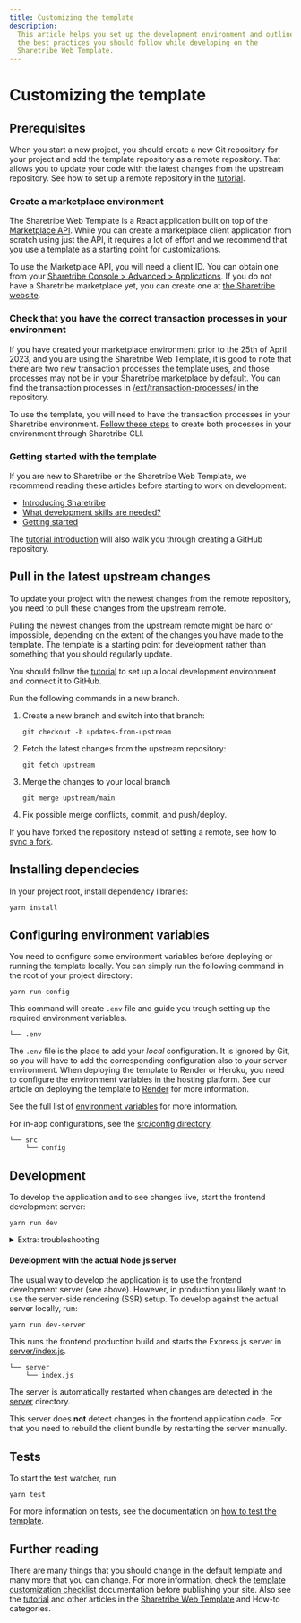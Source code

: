 ```yaml
---
title: Customizing the template
description:
  This article helps you set up the development environment and outlines
  the best practices you should follow while developing on the
  Sharetribe Web Template.
---
```



# Customizing the template

## Prerequisites

When you start a new project, you should create a new Git repository for
your project and add the template repository as a remote repository.
That allows you to update your code with the latest changes from the
upstream repository. See how to set up a remote repository in the
[tutorial](/tutorial/#prerequisites).

### Create a marketplace environment

The Sharetribe Web Template is a React application built on top of the
[Marketplace API](/concepts/api-sdk/marketplace-api-integration-api/).
While you can create a marketplace client application from scratch using
just the API, it requires a lot of effort and we recommend that you use
a template as a starting point for customizations.

To use the Marketplace API, you will need a client ID. You can obtain
one from your
[Sharetribe Console > Advanced > Applications](https://console.sharetribe.com/advanced/applications).
If you do not have a Sharetribe marketplace yet, you can create one at
[the Sharetribe website](https://console.sharetribe.com/new).

### Check that you have the correct transaction processes in your environment

If you have created your marketplace environment prior to the 25th of
April 2023, and you are using the Sharetribe Web Template, it is good to
note that there are two new transaction processes the template uses, and
those processes may not be in your Sharetribe marketplace by default.
You can find the transaction processes in
[/ext/transaction-processes/](https://github.com/sharetribe/web-template/tree/main/ext/transaction-processes)
in the repository.

To use the template, you will need to have the transaction processes in
your Sharetribe environment.
[Follow these steps](https://github.com/sharetribe/web-template#take-the-new-beta-processes-into-use)
to create both processes in your environment through Sharetribe CLI.

### Getting started with the template

If you are new to Sharetribe or the Sharetribe Web Template, we
recommend reading these articles before starting to work on development:

- [Introducing Sharetribe](/introduction/)
- [What development skills are needed?](/introduction/development-skills/)
- [Getting started](/introduction/getting-started-with-web-template/)

The [tutorial introduction](/tutorial/#prerequisites) will also walk you
through creating a GitHub repository.

## Pull in the latest upstream changes

To update your project with the newest changes from the remote
repository, you need to pull these changes from the upstream remote.

<Callout>

Pulling the newest changes from the upstream remote might be hard or
impossible, depending on the extent of the changes you have made to the
template. The template is a starting point for development rather than
something that you should regularly update.

</Callout>

You should follow the [tutorial](/tutorial/) to set up a local
development environment and connect it to GitHub.

Run the following commands in a new branch.

1. Create a new branch and switch into that branch:

   ```shell
   git checkout -b updates-from-upstream
   ```

2. Fetch the latest changes from the upstream repository:

   ```shell
   git fetch upstream
   ```

3. Merge the changes to your local branch

   ```shell
   git merge upstream/main
   ```

4. Fix possible merge conflicts, commit, and push/deploy.

If you have forked the repository instead of setting a remote, see how
to
[sync a fork](https://help.github.com/en/github/collaborating-with-issues-and-pull-requests/syncing-a-fork).

## Installing dependecies

In your project root, install dependency libraries:

```shell
yarn install
```

## Configuring environment variables

You need to configure some environment variables before deploying or
running the template locally. You can simply run the following command
in the root of your project directory:

```shell
yarn run config
```

This command will create `.env` file and guide you trough setting up the
required environment variables.

```shell
└── .env
```

The `.env` file is the place to add your _local_ configuration. It is
ignored by Git, so you will have to add the corresponding configuration
also to your server environment. When deploying the template to Render
or Heroku, you need to configure the environment variables in the
hosting platform. See our article on deploying the template to
[Render](/tutorial/deploy-to-render/#deploy-to-render) for more
information.

See the full list of
[environment variables](/template/configuration/template-env/) for more
information.

For in-app configurations, see the
[src/config directory](https://github.com/sharetribe/web-template/tree/main/src/config).

```shell
└── src
    └── config
```

## Development

To develop the application and to see changes live, start the frontend
development server:

```shell
yarn run dev
```

<details>
<summary>Extra: troubleshooting</summary>

**Known issues:**

- Adding/changing `import`s may not be synced properly with ESLint. You
  may see an error `Unable to resolve path to module` even though the
  module exists in the right path. Restarting the server doesn't help.
  To solve the issue, you need to make a change to the file where the
  error occurs.

</details>

#### Development with the actual Node.js server

The usual way to develop the application is to use the frontend
development server (see above). However, in production you likely want
to use the server-side rendering (SSR) setup. To develop against the
actual server locally, run:

```shell
yarn run dev-server
```

This runs the frontend production build and starts the Express.js server
in
[server/index.js](https://github.com/sharetribe/web-template/blob/main/server/index.js).

```shell
└── server
    └── index.js
```

The server is automatically restarted when changes are detected in the
[server](https://github.com/sharetribe/web-template/blob/main/server/)
directory.

<Callout>

This server does **not** detect changes in the frontend application
code. For that you need to rebuild the client bundle by restarting the
server manually.

</Callout>

## Tests

To start the test watcher, run

```shell
yarn test
```

For more information on tests, see the documentation on
[how to test the template](/template/testing/how-to-test-template/).

## Further reading

There are many things that you should change in the default template and
many more that you can change. For more information, check the
[template customization checklist](/template/introduction/customization-checklist/)
documentation before publishing your site. Also see the
[tutorial](/tutorial/) and other articles in the
[Sharetribe Web Template](/template/introduction/customization-checklist/)
and How-to categories.
